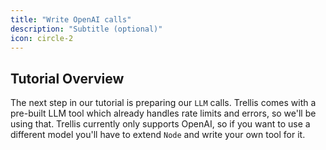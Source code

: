```yaml
---
title: "Write OpenAI calls"
description: "Subtitle (optional)"
icon: circle-2
---
```


## Tutorial Overview

The next step in our tutorial is preparing our `LLM` calls. Trellis comes with a pre-built LLM tool which already handles rate limits and errors, so we'll be using that. 
Trellis currently only supports OpenAI, so if you want to use a different model you'll have to extend `Node` and write your own tool for it.

## 